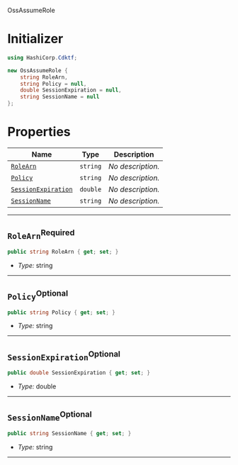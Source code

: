  OssAssumeRole <a name="OssAssumeRole" id="cdktf.OssAssumeRole"></a>

# Initializer <a name="Initializer" id="cdktf.OssAssumeRole.Initializer"></a>

```csharp
using HashiCorp.Cdktf;

new OssAssumeRole {
    string RoleArn,
    string Policy = null,
    double SessionExpiration = null,
    string SessionName = null
};
```

# Properties <a name="Properties" id="Properties"></a>

| **Name** | **Type** | **Description** |
| --- | --- | --- |
| <code><a href="#cdktf.OssAssumeRole.property.roleArn">RoleArn</a></code> | <code>string</code> | *No description.* |
| <code><a href="#cdktf.OssAssumeRole.property.policy">Policy</a></code> | <code>string</code> | *No description.* |
| <code><a href="#cdktf.OssAssumeRole.property.sessionExpiration">SessionExpiration</a></code> | <code>double</code> | *No description.* |
| <code><a href="#cdktf.OssAssumeRole.property.sessionName">SessionName</a></code> | <code>string</code> | *No description.* |

---

## `RoleArn`<sup>Required</sup> <a name="RoleArn" id="cdktf.OssAssumeRole.property.roleArn"></a>

```csharp
public string RoleArn { get; set; }
```

- *Type:* string

---

## `Policy`<sup>Optional</sup> <a name="Policy" id="cdktf.OssAssumeRole.property.policy"></a>

```csharp
public string Policy { get; set; }
```

- *Type:* string

---

## `SessionExpiration`<sup>Optional</sup> <a name="SessionExpiration" id="cdktf.OssAssumeRole.property.sessionExpiration"></a>

```csharp
public double SessionExpiration { get; set; }
```

- *Type:* double

---

## `SessionName`<sup>Optional</sup> <a name="SessionName" id="cdktf.OssAssumeRole.property.sessionName"></a>

```csharp
public string SessionName { get; set; }
```

- *Type:* string

---
